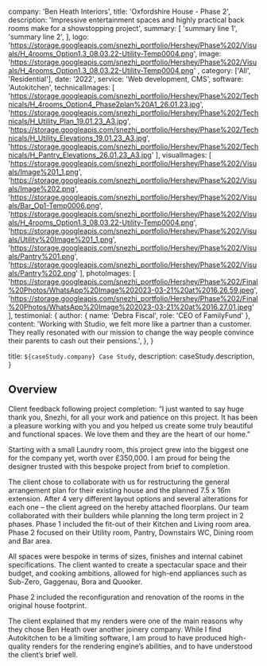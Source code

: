 
  company: 'Ben Heath Interiors',
  title: 'Oxfordshire House - Phase 2',
  description:
    'Impressive entertainment spaces and highly practical back rooms make for a showstopping project',
  summary: [
    'summary line 1',
    'summary line 2',
  ],
  logo: 'https://storage.googleapis.com/snezhi_portfolio/Hershey/Phase%202/Visuals/H_4rooms_Option1.3_08.03.22-Utility-Temp0004.png',
  image: 'https://storage.googleapis.com/snezhi_portfolio/Hershey/Phase%202/Visuals/H_4rooms_Option1.3_08.03.22-Utility-Temp0004.png' ,
  category: ['All', 'Residential'],
  date: '2022',
  service: 'Web development, CMS',
  software: 'Autokitchen',
  technicalImages: [
  'https://storage.googleapis.com/snezhi_portfolio/Hershey/Phase%202/Technicals/H_4rooms_Option4_Phase2plan%20A1_26.01.23.jpg',
  'https://storage.googleapis.com/snezhi_portfolio/Hershey/Phase%202/Technicals/H_Utility_Plan_19.01.23_A3.jpg',
  'https://storage.googleapis.com/snezhi_portfolio/Hershey/Phase%202/Technicals/H_Utility_Elevations_19.01.23_A3.jpg',
  'https://storage.googleapis.com/snezhi_portfolio/Hershey/Phase%202/Technicals/H_Pantry_Elevations_26.01.23_A3.jpg'
  ],
  visualImages: [
  'https://storage.googleapis.com/snezhi_portfolio/Hershey/Phase%202/Visuals/Image%201_1.png',
  'https://storage.googleapis.com/snezhi_portfolio/Hershey/Phase%202/Visuals/Image%202.png',
  'https://storage.googleapis.com/snezhi_portfolio/Hershey/Phase%202/Visuals/Bar_Op1-Temp0006.png',
  'https://storage.googleapis.com/snezhi_portfolio/Hershey/Phase%202/Visuals/H_4rooms_Option1.3_08.03.22-Utility-Temp0004.png',
  'https://storage.googleapis.com/snezhi_portfolio/Hershey/Phase%202/Visuals/Utility%20Image%201_1.png',
  'https://storage.googleapis.com/snezhi_portfolio/Hershey/Phase%202/Visuals/Pantry%201.png',
  'https://storage.googleapis.com/snezhi_portfolio/Hershey/Phase%202/Visuals/Pantry%202.png'
  ],
  photoImages: [
    'https://storage.googleapis.com/snezhi_portfolio/Hershey/Phase%202/Final%20Photos/WhatsApp%20Image%202023-03-21%20at%2016.26.59.jpeg',
    'https://storage.googleapis.com/snezhi_portfolio/Hershey/Phase%202/Final%20Photos/WhatsApp%20Image%202023-03-21%20at%2016.27.01.jpeg'
  ],
  testimonial: {
    author: { name: 'Debra Fiscal', role: 'CEO of FamilyFund' },
    content:
      'Working with Studio, we felt more like a partner than a customer. They really resonated with our mission to change the way people convince their parents to cash out their pensions.',
  },
}

  title: `${caseStudy.company} Case Study`,
  description: caseStudy.description,
}

## Overview

Client feedback following project completion: “I just wanted to say huge thank you, Snezhi, for all your work and patience on this project. It has been a pleasure working with you and you helped us create some truly beautiful and functional spaces. We love them and they are the heart of our home.”

Starting with a small Laundry room, this project grew into the biggest one for the company yet, worth over £350,000. I am proud for being the designer trusted with this bespoke project from brief to completion.

The client chose to collaborate with us for restructuring the general arrangement plan for their existing house and the planned 7.5 x 16m extension.  After 4 very different layout options and several alterations for each one – the client agreed on the hereby attached floorplans. Our team collaborated with their builders while planning the long term project in 2 phases.
Phase 1 included the fit-out of their Kitchen and Living room area. Phase 2 focused on their Utility room, Pantry, Downstairs WC, Dining room and Bar area.

All spaces were bespoke in terms of sizes, finishes and internal cabinet specifications. The client wanted to create a spectacular space and their budget, and cooking ambitions, allowed for high-end appliances such as Sub-Zero, Gaggenau, Bora and Quooker.

Phase 2 included the reconfiguration and renovation of the rooms in the original house footprint.

The client explained that my renders were one of the main reasons why they chose Ben Heath over another joinery company. While I find Autokitchen to be a limiting software, I am proud to have produced high-quality renders for the rendering engine’s abilities, and to have understood the client’s brief well. 
